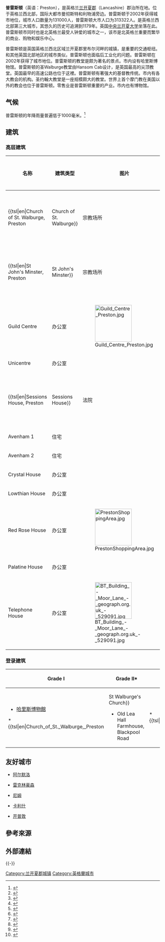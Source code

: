 {{Infobox UK place
|official_name=            Preston 
|country =                 英格蘭
|region=                  西北英格蘭
|static_image_name = Preston Flag Market.jpg		
|static_image_caption = 
|static_image_2  = 
|static_image_2_width = 100px
|static_image_2_caption = 
|population =             122,719
|population_ref =     
|population_demonym =     Prestonian
|latitude = 53.759
|longitude = -2.699
|label_position =          left
|post_town=                PRESTON
|postcode_area=            PR
|postcode_district =       PR1-PR2
|dial_code=                01772
|constituency_westminster=[[Preston_(UK_Parliament_constituency)|Preston]]
|constituency_westminster1=[[Wyre_and_Preston_North_(UK_Parliament_constituency)|Wyre and Preston North]]
|constituency_westminster2=[[Fylde_(UK_Parliament_constituency)|Fylde]]
|civil_parish=
|shire_district=          [[City_of_Preston,_Lancashire|Preston]]
|shire_county =           [[兰开夏郡|兰开夏郡]]
|type                     = 城市
}}
'''普雷斯顿'''（英语：Preston），是英格兰[[兰开夏郡|兰开夏郡]]（Lancashire）郡治所在地。位于英格兰西北部，国际大都市曼彻斯特和利物浦旁边。普雷斯顿于2002年获得城市地位，城市人口数量为131000人，普雷斯顿大市人口为313322人。是英格兰西北部第三大城市，其悠久的历史可追溯到1179年。英国[[中央兰开夏大学|中央兰开夏大学]]坐落在此。普雷斯顿市同时也是北英格兰最受人钟爱的城市之一，该市是北英格兰重要而繁华的商业、购物和娱乐中心。

普雷斯顿是英国英格兰西北区域兰开夏郡里布尔河畔的城镇，是重要的交通枢纽。和其他英国北部地区的城市类似，普雷斯顿也面临后工业化的问题。普雷斯顿在2002年获得了城市地位。普雷斯顿的教堂是颇为著名的景点。市内设有哈里斯博物馆。普雷斯顿的圣Walburge教堂由Hansom Cab设计，是英国最高的尖顶教堂。英国最早的高速公路也位于这裡。普雷斯顿有著强大的基督教传统。市内有各大教会的机构。圣约翰大教堂是一座规模颇大的教堂。世界上首个摩门教在美国以外的教会也位于普雷斯顿。零售业是普雷斯顿重要的产业。市内也有博物馆。

== 气候 ==
普雷斯顿的年降雨量普遍低于1000毫米。<ref>{{cite web|url=http://eca.knmi.nl/utils/calcdetail.php?seasonid=0&periodid=1971-2000&indexid=RR&stationid=1806|title=1971–2000 Rainfall|accessdate=26 February 2011|archive-date=2020-10-29|archive-url=https://web.archive.org/web/20201029103224/https://eca.knmi.nl/utils/calcdetail.php?seasonid=0&periodid=1971-2000&indexid=RR&stationid=1806|dead-url=no}}</ref>
{{stack begin | align=center | clear=false | float=center}}
{{Weather box
|location = Preston Moor Park, elevation 33 m, 1971–2000, extremes 1960–2005
|collapsed =
|metric first = y
|single line = y
|Jan record high C = 14.1
|Feb record high C = 16.2
|Mar record high C = 22.2
|Apr record high C = 24.0
|May record high C = 27.3
|Jun record high C = 30.6
|Jul record high C = 31.0
|Aug record high C = 33.1
|Sep record high C = 26.8
|Oct record high C = 23.6
|Nov record high C = 18.4
|Dec record high C = 15.6
|year record high C = 33.1
|Jan high C = 6.9
|Feb high C = 7.3
|Mar high C = 9.4
|Apr high C = 12.0
|May high C = 15.6
|Jun high C = 17.7
|Jul high C = 19.8
|Aug high C = 19.5
|Sep high C = 16.8
|Oct high C = 13.4
|Nov high C = 9.7
|Dec high C = 7.7
|year high C = 13.0
|Jan low C = 1.7
|Feb low C = 1.9
|Mar low C = 3.1
|Apr low C = 4.5
|May low C = 7.1
|Jun low C = 10.0
|Jul low C = 12.2
|Aug low C = 12.1
|Sep low C = 9.9
|Oct low C = 7.3
|Nov low C = 4.0
|Dec low C = 2.4
|year low C = 6.4
|Jan record low C = −11.1
|Feb record low C = −13.3
|Mar record low C = −9.4
|Apr record low C = −4.5
|May record low C = −2.3
|Jun record low C = 0.6
|Jul record low C = 4.4
|Aug record low C = 2.8
|Sep record low C = −0.5
|Oct record low C = −5.2
|Nov record low C = −6.7
|Dec record low C = −12.8
|year record low C = −13.3
|Jan precipitation mm = 93.83
|Feb precipitation mm = 63.66
|Mar precipitation mm = 79.11
|Apr precipitation mm = 52.08
|May precipitation mm = 58.79
|Jun precipitation mm = 73.51
|Jul precipitation mm = 65.40
|Aug precipitation mm = 86.51
|Sep precipitation mm = 92.00
|Oct precipitation mm = 113.78
|Nov precipitation mm = 103.86
|Dec precipitation mm = 112.02
|year precipitation mm = 997.99
|Jan snow days = 2
|Feb snow days = 2
|Mar snow days = 1
|Apr snow days = 1
|May snow days = 0
|Jun snow days = 0
|Jul snow days = 0
|Aug snow days = 0
|Sep snow days = 0
|Oct snow days = 0
|Nov snow days = 1
|Dec snow days = 2
|year snow days = 9
|source 1 = KNMI<ref>{{cite web
  | url=http://eca.knmi.nl/utils/mapserver/climatology.php?indexcat=**&indexid=**&periodidselect=1971-2000&seasonid=0&scalelogidselect=no&minx=-461428.571429&miny=-4727380.952381&maxx=405238.095239&maxy=-4077380.952380&MapSize=560%2C420&imagewidth=560&imageheight=420&CMD=QUERY_POINT&CMD=QUERY_POINT#bottom
  | title=Climate Normals 1971–2000
  | publisher=KNMI
  | accessdate=26 February 2011
  | archive-date=2016-01-01
  | archive-url=https://web.archive.org/web/20160101221941/http://eca.knmi.nl/utils/mapserver/climatology.php?indexcat=**&indexid=**&periodidselect=1971-2000&seasonid=0&scalelogidselect=no&minx=-461428.571429&miny=-4727380.952381&maxx=405238.095239&maxy=-4077380.952380&MapSize=560%2C420&imagewidth=560&imageheight=420&CMD=QUERY_POINT&CMD=QUERY_POINT#bottom
  | dead-url=no
  }}{{full citation needed|date=November 2012}}<!--Reason: Unclear how to find the data from the URL supplied--></ref>
|date=February 2011
}}
{{stack end}}

== 建筑 ==
=== 高层建筑 ===
{| class="wikitable sortable"
|-
! 名称
!建筑类型
! 图片
! 高度（m）
! 高度（ft）
! 楼层数
! 年份
! 参考来源
|-
| {{tsl|en|Church of St. Walburge, Preston||Church of St. Walburge}}
|宗教场所
| [[File:Church_of_St_Walburge.jpg|120px]]
| 94
| 308
|不使用
| 1854
| <ref>{{Cite web |url=http://www.skyscrapernews.com/buildings.php?id=473 |title=Church of St. Walburge |access-date=2017-02-25 |archive-date=2021-02-12 |archive-url=https://web.archive.org/web/20210212083434/http://www.skyscrapernews.com/buildings.php?id=473 |dead-url=no }}</ref>
|-
| {{tsl|en|St John's Minster, Preston||St John's Minster}}
|宗教场所
| [[File:Preston_City_Minster.jpg|120px]]
| 63
| 207
|不使用
| 1855
| <ref>{{Cite web |url=http://www.skyscrapernews.com/buildings.php?id=474 |title=St Johns Church |access-date=2017-02-25 |archive-date=2021-03-05 |archive-url=https://web.archive.org/web/20210305062712/http://www.skyscrapernews.com/buildings.php?id=474 |dead-url=no }}</ref>
|-
| Guild Centre
|办公室
| [[File:Guild_Centre_Preston.jpg|120px]]
| 61
| 208
| 15
| 
| <ref>{{Cite web |url=http://www.skyscrapernews.com/buildings.php?id=654 |title=Guild Centre |access-date=2017-02-25 |archive-date=2021-02-12 |archive-url=https://web.archive.org/web/20210212083440/http://www.skyscrapernews.com/buildings.php?id=654 |dead-url=no }}</ref>
|-
| Unicentre
|办公室
| 
| 59
| 194
| 14
| 
| <ref>{{Cite web |url=http://www.skyscrapernews.com/buildings.php?id=655 |title=Unicentre |access-date=2017-02-25 |archive-date=2021-03-05 |archive-url=https://web.archive.org/web/20210305062721/http://www.skyscrapernews.com/buildings.php?id=655 |dead-url=no }}</ref>
|-
| {{tsl|en|Sessions House, Preston||Sessions House}}
| 法院
| [[File:Preston_Market_Square.jpg|120px]]
| 55
| 179
| 3
| 1903
| <ref>{{Cite web |url=http://www.skyscrapernews.com/buildings.php?id=910 |title=Sessions House |access-date=2017-02-25 |archive-date=2021-02-12 |archive-url=https://web.archive.org/web/20210212083447/http://www.skyscrapernews.com/buildings.php?id=910 |dead-url=no }}</ref>
|-
| Avenham 1
|住宅
| 
| 54
| 177
| 18
| 
| <ref>{{Cite web |url=http://www.skyscrapernews.com/buildings.php?id=1437 |title=Avenham 1 |access-date=2017-02-25 |archive-date=2021-03-05 |archive-url=https://web.archive.org/web/20210305062730/http://www.skyscrapernews.com/buildings.php?id=1437 |dead-url=no }}</ref>
|-
| Avenham 2
|住宅
| 
| 54
| 177
| 18
| 
| <ref>{{Cite web |url=http://www.skyscrapernews.com/buildings.php?id=1438 |title=Avenham 2 |access-date=2017-02-25 |archive-date=2021-03-05 |archive-url=https://web.archive.org/web/20210305062736/http://www.skyscrapernews.com/buildings.php?id=1438 |dead-url=no }}</ref>
|-
| Crystal House
|办公室
| 
| 50
| 164
| 12
| 
| <ref>{{Cite web |url=http://www.skyscrapernews.com/buildings.php?id=913 |title=Crystal House |access-date=2017-02-25 |archive-date=2021-02-12 |archive-url=https://web.archive.org/web/20210212083519/http://www.skyscrapernews.com/buildings.php?id=913 |dead-url=no }}</ref>
|-
| Lowthian House
|办公室
| 
| 50
| 164
| 12
| 
| <ref>{{Cite web |url=http://www.skyscrapernews.com/buildings.php?id=688 |title=Lowthian House |access-date=2017-02-25 |archive-date=2021-03-05 |archive-url=https://web.archive.org/web/20210305062745/http://www.skyscrapernews.com/buildings.php?id=688 |dead-url=no }}</ref>
|-
| Red Rose House
|办公室
| [[File:PrestonShoppingArea.jpg|120px]]
| 48
| 157
| 12
| 
| <ref>{{Cite web |url=http://www.skyscrapernews.com/buildings.php?id=1828 |title=Red Rose House |access-date=2017-02-25 |archive-date=2021-02-12 |archive-url=https://web.archive.org/web/20210212083519/http://www.skyscrapernews.com/buildings.php?id=1828 |dead-url=no }}</ref>
|-
| Palatine House
|办公室
| 
| 48
| 157
| 12
| 
| <ref>{{Cite web |url=http://www.skyscrapernews.com/buildings.php?id=1829 |title=Palatine House |access-date=2017-02-25 |archive-date=2021-03-05 |archive-url=https://web.archive.org/web/20210305062756/http://www.skyscrapernews.com/buildings.php?id=1829 |dead-url=no }}</ref>
|-
| Telephone House
|办公室
| [[File:BT_Building_-_Moor_Lane_-_geograph.org.uk_-_529091.jpg|120px]]
| 48
| 157
| 12
| 
| <ref>{{Cite web |url=http://www.skyscrapernews.com/buildings.php?id=976 |title=Telephone House |access-date=2017-02-25 |archive-date=2021-03-05 |archive-url=https://web.archive.org/web/20210305062800/http://www.skyscrapernews.com/buildings.php?id=976 |dead-url=no }}</ref>
|}

=== 登录建筑 ===
{| class="wikitable"
! style="width:25%;" |Grade I
! style="width:25%;" |Grade II*
! colspan="2" |Grade II
|- valign="top"
|
* [[哈里斯博物館|哈里斯博物館]]
* {{tsl|en|Church_of_St._Walburge,_Preston||St Walburge's Church}}
* Old Lea Hall Farmhouse, Blackpool Road
|
* {{tsl|en|Arkwright_House,_Preston||Arkwright House}}
* {{tsl|en|Avenham_Park||Avenham Park}}
* The Bull and Royal Hotel
* Harris Institute
* {{tsl|en|Miller_Park,_Preston||Miller Park}}
* {{tsl|en|Moor_Park,_Preston||Moor Park}}
* {{tsl|en|Church_of_St_George_the_Martyr,_Preston||St George the Martyr's Church}}
* {{tsl|en|St_Ignatius_Church,_Preston||St Ignatius Church}}
* {{tsl|en|St_John's_Minster,_Preston||St John's Minster}}
* {{tsl|en|St_Mark's_Church,_Preston||St Mark's Church}}
* {{tsl|en|St_Michael_and_All_Angels_Church,_Ashton-on-Ribble||St Michael and All Angels Church}}
* {{tsl|en|St_Peter's_Church,_Preston,_Lancashire||St Peter's Church}}
* {{tsl|en|St_Wilfrid's_Church,_Preston||St Wilfrid's Church}}
* {{tsl|en|Sessions_House,_Preston||Sessions House}}
|
* {{tsl|en|All_Saints_Church,_Preston||All Saints Church}}
* {{tsl|en|Preston_Bus_Station||Bus Station}}
* {{tsl|en|Carey_Baptist_Church||Carey Baptist Church}}
* {{tsl|en|Covered_Market,_Preston||Covered Market}} and Fish Market
* Deepdale Hall (former Royal Infirmary)
* {{tsl|en|Emmanuel_Church,_Preston||Emmanuel Church}}
* {{tsl|en|Church_of_St_Thomas_of_Canterbury_and_the_English_Martyrs,_Preston||English Martyrs Church}}
* {{tsl|en|Fishergate_Baptist_Church||Fishergate Baptist Church}}
* Fishergate Bridge
* Miller Arcade
* {{tsl|en|City_Church,_Preston||North Road Pentecostal Church}}
* Old Penwortham Bridge
* Post Office, Birley Street
* [[普雷斯頓站|普雷斯頓站]]
|
* {{tsl|en|Preston_Cenotaph||Preston Cenotaph}}
* Public Hall
* {{tsl|en|Ribbleton_railway_station||Ribbleton railway station}}
* {{tsl|en|St_Andrew's_Church,_Ashton-on-Ribble||St Andrew's Church}}
* St Augustine's Church portico and towers
* {{tsl|en|St_Joseph's_Church,_Preston||St Joseph's Church}}
* {{tsl|en|St_Luke's_Church,_Preston||St Luke's Church}}
* {{tsl|en|St_Mary's_Church,_Preston||St Mary's Church}}
* {{tsl|en|St_Paul's_Church,_Preston,_Lancashire||St Paul's Church}}
* {{tsl|en|St_Thomas'_Church,_Preston||St Thomas' Church}}
* Town Hall
* Tulketh Mill
* Windmill, Cragg's Row
and hundreds more<ref>[http://www.britishlistedbuildings.co.uk/england/lancashire/preston Listed Buildings in Preston, Lancashire, England] {{Wayback|url=http://www.britishlistedbuildings.co.uk/england/lancashire/preston |date=20210113220314 }}, retrieved 26 September 2013</ref>
|}

== 友好城市 ==
* {{NET}}[[阿尔默洛|阿尔默洛]]
* {{DEU}}[[雷克林豪森|雷克林豪森]]
* {{FRA}}[[尼姆|尼姆]]
* {{POL}}[[卡利什|卡利什]]
* {{SAF}}[[开普敦|开普敦]]

== 參考來源 ==
{{reflist|30em}}

== 外部連結 ==
{{commonscat-inline|Preston, Lancashire}}

{{-}}
{{UK city}}

{{Authority control}}
{{DEFAULTSORT:Preston}}
[[Category:兰开夏郡城镇|Category:兰开夏郡城镇]]
[[Category:英格蘭城市|Category:英格蘭城市]]